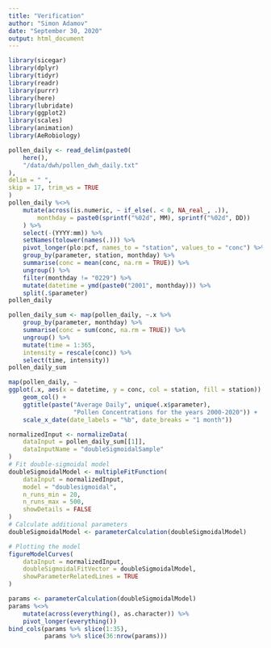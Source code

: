 ```yaml
---
title: "Verification"
author: "Simon Adamov"
date: "September 30, 2020"
output: html_document
---
```


```r
library(sicegar)
library(dplyr)
library(tidyr)
library(readr)
library(purrr)
library(here)
library(lubridate)
library(ggplot2)
library(scales)
library(animation)
library(AeRobiology)

```

```r
pollen_daily <- read_delim(paste0(
    here(),
    "/data/dwh/pollen_dwh_daily.txt"
),
delim = " ",
skip = 17, trim_ws = TRUE
)
pollen_daily %<>%
    mutate(across(is.numeric, ~ if_else(. < 0, NA_real_, .)),
        monthday = paste0(sprintf("%02d", MM), sprintf("%02d", DD))
    ) %>%
    select(-(YYYY:mm)) %>%
    setNames(tolower(names(.))) %>%
    pivot_longer(plo:pcf, names_to = "station", values_to = "conc") %>%
    group_by(parameter, station, monthday) %>%
    summarise(conc = mean(conc, na.rm = TRUE)) %>%
    ungroup() %>%
    filter(monthday != "0229") %>%
    mutate(datetime = ymd(paste0("2001", monthday))) %>%
    split(.$parameter)
pollen_daily
```
```r
pollen_daily_sum <- map(pollen_daily, ~.x %>%
    group_by(parameter, monthday) %>%
    summarise(conc = sum(conc, na.rm = TRUE)) %>%
    ungroup() %>%
    mutate(time = 1:365,
    intensity = rescale(conc)) %>%
    select(time, intensity))
pollen_daily_sum
```
```r
map(pollen_daily, ~
ggplot(.x, aes(x = datetime, y = conc, col = station, fill = station)) +
    geom_col() +
    ggtitle(paste("Average Daily", unique(.x$parameter),
                  "Pollen Concentrations for the years 2000-2020")) +
    scale_x_date(date_labels = "%b", date_breaks = "1 month"))
```
```r
normalizedInput <- normalizeData(
    dataInput = pollen_daily_sum[[1]],
    dataInputName = "doubleSigmoidalSample"
)
# Fit double-sigmoidal model
doubleSigmoidalModel <- multipleFitFunction(
    dataInput = normalizedInput,
    model = "doublesigmoidal",
    n_runs_min = 20,
    n_runs_max = 500,
    showDetails = FALSE
)
# Calculate additional parameters
doubleSigmoidalModel <- parameterCalculation(doubleSigmoidalModel)

# Plotting the model
figureModelCurves(
    dataInput = normalizedInput,
    doubleSigmoidalFitVector = doubleSigmoidalModel,
    showParameterRelatedLines = TRUE
)
```
```r
params <- parameterCalculation(doubleSigmoidalModel)
params %<>% 
    mutate(across(everything(), as.character)) %>%
    pivot_longer(everything())
bind_cols(params %>% slice(1:35),
          params %>% slice(36:nrow(params)))
```